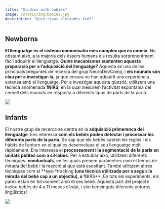 ```yaml
---
title: "Studies with babies"
image: /static/img/babies.jpg
description: "Quin tipus d'estudis fem?"
---
```


## Newborns

::: textbox

**El llenguatge és el sistema comunicatiu més complex que es coneix**. No obstant això, a la majoria dels éssers humans els resulta sorprenentment fàcil adquirir el llenguatge. **Quins mecanismes sustenten aquesta preparació per a l'adquisició del llenguatge?** Aquesta és una de les principals preguntes de recerca del grup NeuroDevComp, i **els nounats són clau per a investigar-la**, ja que encara no han adquirit una experiència extensa amb el llenguatge. Per a investigar aquesta qüestió, utilitzem una tècnica anomenada **fNIRS**, en la qual mesurem l'activitat espontània del cervell dels nounats en resposta a diferents tipus de parts de la parla.
:::

![](/static/img/neonate.jpg)

## Infants

::: textbox
El nostre grup de recerca se centra en la **adquisició primerenca del llenguatge**. Ens interessa **com els bebès poden detectar i processar les diferents parts de la parla**. Se sap que els bebès capten les regles i els hàbits de l'entorn en el qual es desenvolupa el seu llenguatge molt ràpidament. Ens interessa el **processament i la segmentació de la parla en unitats petites com a síl·labes**. Per a estudiar això, utilitzem diferents tècniques: **conductuals**, en les quals prenem paràmetres com el temps de mirada del bebè i la reacció al que està escoltant. També utilitzem altres tècniques com el **eye-*tracking** (una tècnica utilitzada per a seguir la mirada del bebè cap a un objectiu), o **fNIRS**. En tots els experiments, els pares estan en tot moment amb el seu bebè. Aquesta part del projecte inclou bebès de 4 a 11 mesos d'edat, i són benvinguts diferents entorns lingüístics!
:::

![](/static/img/babies.jpg)
